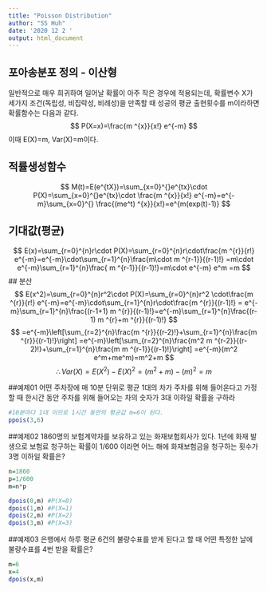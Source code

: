 ```yaml
---
title: "Poisson Distribution"
author: "SS Huh"
date: '2020 12 2 '
output: html_document
---
```


## 포아송분포 정의 - 이산형

일반적으로 매우 희귀하여 일어날 확률이 아주 작은 경우에 적용되는데, 확률변수 X가 세가지 조건(독립성, 비집락성, 비례성)을 만족할 때 성공의 평균 출현횟수를 m이라하면 확률함수는 다음과 같다.
$$
P(X=x)=\frac{m ^{x}}{x!} e^{-m}
$$
이때 E(X)=m, Var(X)=m이다.

## 적률생성함수

$$
M(t)=E(e^{tX})=\sum_{x=0}^{}e^{tx}\cdot P(X)=\sum_{x=0}^{}e^{tx}\cdot \frac{m ^{x}}{x!} e^{-m}=e^{-m}\sum_{x=0}^{} \frac{(me^t) ^{x}}{x!}=e^{m(exp(t)-1)}
$$

## 기대값(평균)
$$
E(x)=\sum_{r=0}^{n}r\cdot P(X)=\sum_{r=0}^{n}r\cdot\frac{m ^{r}}{r!} e^{-m}=e^{-m}\cdot\sum_{r=1}^{n}\frac{m\cdot m ^{r-1}}{(r-1)!} =m\cdot e^{-m}\sum_{r=1}^{n}\frac{ m ^{r-1}}{(r-1)!}=m\cdot e^{-m} e^m =m
$$
## 분산
$$
E(x^2)=\sum_{r=0}^{n}r^2\cdot P(X)=\sum_{r=0}^{n}r^2 \cdot\frac{m ^{r}}{r!} e^{-m}=e^{-m}\cdot\sum_{r=1}^{n}r\cdot\frac{m ^{r}}{(r-1)!} = e^{-m}\sum_{r=1}^{n}\frac{(r-1+1) m ^{r}}{(r-1)!}=e^{-m}\sum_{r=1}^{n}\frac{(r-1) m ^{r}+m ^{r}}{(r-1)!}
$$
$$
=e^{-m}\left[\sum_{r=2}^{n}\frac{m ^{r}}{(r-2)!}+\sum_{r=1}^{n}\frac{m ^{r}}{(r-1)!}\right] =e^{-m}\left[\sum_{r=2}^{n}\frac{m^2 m ^{r-2}}{(r-2)!}+\sum_{r=1}^{n}\frac{m m ^{r-1}}{(r-1)!}\right] =e^{-m}(m^2 e^m+me^m)=m^2+m
$$
$$
\therefore Var(X)=E(X^2)-E(X)^2=(m^2+m)-(m)^2=m
$$

##예제01
어떤 주차장에 매 10분 단위로 평균 1대의 차가 주차를 위해 들어온다고 가정할 때 한시간 동안 주차를 위해 들어오는 차의 숫자가 3대 이하일 확률을 구하라
```r
#10분마다 1대 이므로 1시간 동안의 평균값 m=6이 된다.
ppois(3,6)
```

##예제02
1860명의 보험계약자를 보유하고 있는 화재보험회사가 있다. 1년에 화재 발생으로 보험료 청구하는 확률이 1/600 이라면 어느 해에 화재보험금을 청구하는 횟수가 3명 이하일 확률은?
```r
n=1860
p=1/600
m=n*p

dpois(0,m) #P(X=0)
dpois(1,m) #P(X=1)
dpois(2,m) #P(X=2)
dpois(3,m) #P(X=3)
```
##예제03
은행에서 하루 평균 6건의 불량수표를 받게 된다고 할 때 어떤 특정한 날에 불량수표를 4번 받을 확률은?
```r
m=6
x=4
dpois(x,m)
```

